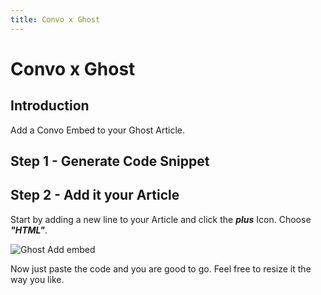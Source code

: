 ---
title: Convo x Ghost
---


# Convo x Ghost

## Introduction
Add a Convo Embed to your Ghost Article.

## Step 1 - Generate Code Snippet

<EmbedCodeGenerator kind="ghost" defaultData="Enter a post URL"/>

## Step 2 - Add it your Article

Start by adding a new line to your Article and click the ***plus*** Icon. Choose ***"HTML"***.

![Ghost Add embed](/docsimages/ghostaddembed.png "Ghost Add embed")

Now just paste the code and you are good to go. Feel free to resize it the way you like.
